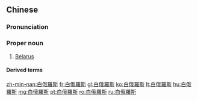 {{also|白俄罗斯}}
==Chinese==
{{zh-forms|s=白俄罗斯|type=13}}

===Pronunciation===
{{zh-pron
|m=Bái'éluósī
|c=baak6 ngo4 lo4 si1
|mn=qz:Pe̍eh-ngô͘-lô-sir/tw,xm:Pe̍h-gô-lô-su/zz:Pe̍eh-gô-lô-su
|cat=pn
}}

===Proper noun===
{{zh-proper noun}}

# [[Belarus]]

====Derived terms====
{{zh-der|白俄羅斯人|白俄羅斯文|白俄羅斯語}}

{{zh-cat|Countries}}

[[zh-min-nan:白俄羅斯]]
[[fr:白俄羅斯]]
[[gl:白俄羅斯]]
[[ko:白俄羅斯]]
[[lt:白俄羅斯]]
[[hu:白俄羅斯]]
[[mg:白俄羅斯]]
[[pt:白俄羅斯]]
[[ro:白俄羅斯]]
[[ru:白俄羅斯]]